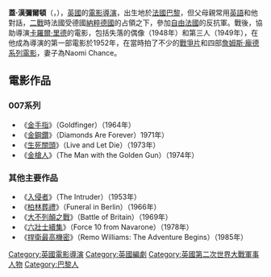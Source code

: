 '''蓋·漢彌爾頓'''（{{lang-fr|Guy Hamilton}}，{{bd|1922年|9月16日|2016年|4月20日|}}），[[英國|英國]]的[[電影導演|電影導演]]，出生地於[[法國|法國]][[巴黎|巴黎]]，但父母親常用[[英語|英語]]和他對話，[[二戰|二戰]]時法國受德國[[納粹德國|納粹德國]]的占領之下，參加[[自由法國|自由法國]]的反抗軍。戰後，協助導演[[卡羅爾·里德|卡羅爾·里德]]的電影，包括失落的偶像（1948年）和第三人（1949年），在他成為導演的第一部電影於1952年，在當時拍了不少的[[戰爭片|戰爭片]]和四部[[007系列电影|詹姆斯·龐德系列電影]]，妻子為Naomi Chance。

== 電影作品 ==
===007系列===
* 《[[鐵金剛大戰金手指|金手指]]》（Goldfinger）（1964年）
* 《[[金鋼鑽|金鋼鑽]]》（Diamonds Are Forever）1971年）
* 《[[生死關頭|生死關頭]]》（Live and Let Die）（1973年）
* 《[[金槍人|金槍人]]》（The Man with the Golden Gun）（1974年）

===其他主要作品===
* 《[[入侵者|入侵者]]》（The Intruder）（1953年）
* 《[[柏林葬禮|柏林葬禮]]》（Funeral in Berlin）（1966年）
* 《[[不列顛之戰|大不列顛之戰]]》（Battle of Britain）（1969年）
* 《[[六壯士續集|六壯士續集]]》（Force 10 from Navarone）（1978年）
* 《[[捍衛最高機密|捍衛最高機密]]》（Remo Williams: The Adventure Begins）（1985年）

{{James Bonds Films}}

{{Authority control}}
{{DEFAULTSORT:Hamilton, Guy}}
[[Category:英國電影導演|Category:英國電影導演]]
[[Category:英國編劇|Category:英國編劇]]
[[Category:英國第二次世界大戰軍事人物|Category:英國第二次世界大戰軍事人物]]
[[Category:巴黎人|Category:巴黎人]]